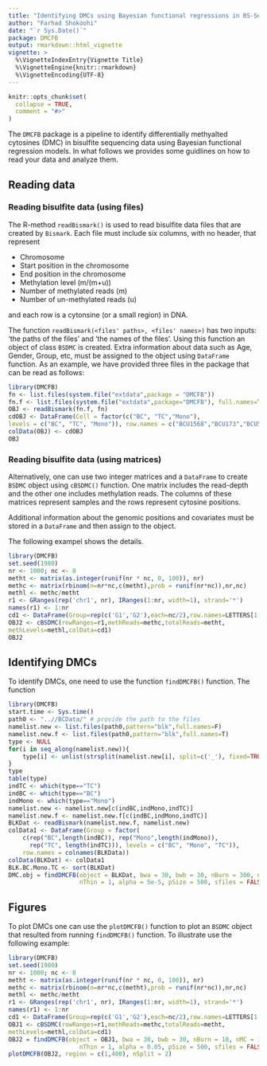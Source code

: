 ```yaml
---
title: "Identifying DMCs using Bayesian functional regressions in BS-Seq data"
author: "Farhad Shokoohi"
date: "`r Sys.Date()`"
package: DMCFB
output: rmarkdown::html_vignette
vignette: >
  %\VignetteIndexEntry{Vignette Title}
  %\VignetteEngine{knitr::rmarkdown}
  %\VignetteEncoding{UTF-8}
---
```


```r
knitr::opts_chunk$set(
  collapse = TRUE,
  comment = "#>"
)
```

The `DMCFB` package is a pipeline to identify differentially methyalted 
cytosines (DMC) in bisulfite sequencing data using Bayesian functional
regression models. 
In what follows we provides some guidlines on how to read your data and analyze
them.

## Reading data
### Reading bisulfite data (using files)
The R-method `readBismark()` is used to read bisulfite data files that are 
created by `Bismark`. Each file must include six columns, with no header, that 
represent 

 - Chromosome 
 - Start position in the chromosome  
 - End position in the chromosome
 - Methylation level (m/(m+u))
 - Number of methylated reads (m)
 - Number of un-methylated reads (u)

and each row is a cytonsine (or a small region) in DNA. 

The function  `readBismark(<files' paths>, <files' names>)` has two inputs: 
'the paths of the files' and 'the names of the files'.
Using this function an object of class `BSDMC` is created. 
Extra information about data such as Age, Gender, Group, etc, must be assigned
to the object using `DataFrame` function. 
As an example, we have provided three files in the package that can be read as 
follows:

```r
library(DMCFB)
fn <- list.files(system.file("extdata",package = "DMCFB"))
fn.f <- list.files(system.file("extdata",package="DMCFB"), full.names=TRUE)
OBJ <- readBismark(fn.f, fn)
cdOBJ <- DataFrame(Cell = factor(c("BC", "TC","Mono"),
levels = c("BC", "TC", "Mono")), row.names = c("BCU1568","BCU173","BCU551"))
colData(OBJ) <- cdOBJ
OBJ
```


### Reading bisulfite data (using matrices)
Alternatively, one can use two integer matrices and a `DataFrame` to create
`BSDMC` object using `cBSDMC()` function. One matrix includes the read-depth and
the other one includes methylation reads. The columns of these matrices 
represent samples and the rows represent cytosine positions. 

Additional information about the genomic positions and covariates must be stored
in a `DataFrame` and then assign to the object. 

The following exampel shows the details. 

```r
library(DMCFB)
set.seed(1980)
nr <- 1000; nc <- 8
metht <- matrix(as.integer(runif(nr * nc, 0, 100)), nr)
methc <- matrix(rbinom(n=nr*nc,c(metht),prob = runif(nr*nc)),nr,nc)
methl <- methc/metht
r1 <- GRanges(rep('chr1', nr), IRanges(1:nr, width=1), strand='*')
names(r1) <- 1:nr
cd1 <- DataFrame(Group=rep(c('G1','G2'),each=nc/2),row.names=LETTERS[1:nc])
OBJ2 <- cBSDMC(rowRanges=r1,methReads=methc,totalReads=metht,
methLevels=methl,colData=cd1)
OBJ2
```

## Identifying DMCs
To identify DMCs, one need to use the function `findDMCFB()` function. 
The function

```r
library(DMCFB)
start.time <- Sys.time()
path0 <- "..//BCData/" # provide the path to the files
namelist.new <- list.files(path0,pattern="blk",full.names=F)
namelist.new.f <- list.files(path0,pattern="blk",full.names=T)
type <- NULL
for(i in seq_along(namelist.new)){
    type[i] <- unlist(strsplit(namelist.new[i], split=c('_'), fixed=TRUE))[2]
}
type
table(type)
indTC <- which(type=="TC")
indBC <- which(type=="BC")
indMono <- which(type=="Mono")
namelist.new <- namelist.new[c(indBC,indMono,indTC)]
namelist.new.f <- namelist.new.f[c(indBC,indMono,indTC)]
BLKDat <- readBismark(namelist.new.f, namelist.new)
colData1 <- DataFrame(Group = factor(
    c(rep("BC",length(indBC)), rep("Mono",length(indMono)), 
      rep("TC", length(indTC))), levels = c("BC", "Mono", "TC")), 
    row.names = colnames(BLKData))
colData(BLKDat) <- colData1
BLK.BC.Mono.TC <- sort(BLKDat)
DMC.obj = findDMCFB(object = BLKDat, bwa = 30, bwb = 30, nBurn = 300, nMC = 300,
                    nThin = 1, alpha = 5e-5, pSize = 500, sfiles = FALSE)
```


## Figures
To plot DMCs one can use the `plotDMCFB()` function to plot an `BSDMC` object 
that resulted from running `findDMCFB()` function. 
To illustrate use the following example:


```r
library(DMCFB)
set.seed(1980)
nr <- 1000; nc <- 8
metht <- matrix(as.integer(runif(nr * nc, 0, 100)), nr)
methc <- matrix(rbinom(n=nr*nc,c(metht),prob = runif(nr*nc)),nr,nc)
methl <- methc/metht
r1 <- GRanges(rep('chr1', nr), IRanges(1:nr, width=1), strand='*')
names(r1) <- 1:nr
cd1 <- DataFrame(Group=rep(c('G1','G2'),each=nc/2),row.names=LETTERS[1:nc])
OBJ1 <- cBSDMC(rowRanges=r1,methReads=methc,totalReads=metht,
methLevels=methl,colData=cd1)
OBJ2 = findDMCFB(object = OBJ1, bwa = 30, bwb = 30, nBurn = 10, nMC = 10,
                    nThin = 1, alpha = 0.05, pSize = 500, sfiles = FALSE)
plotDMCFB(OBJ2, region = c(1,400), nSplit = 2)
```

